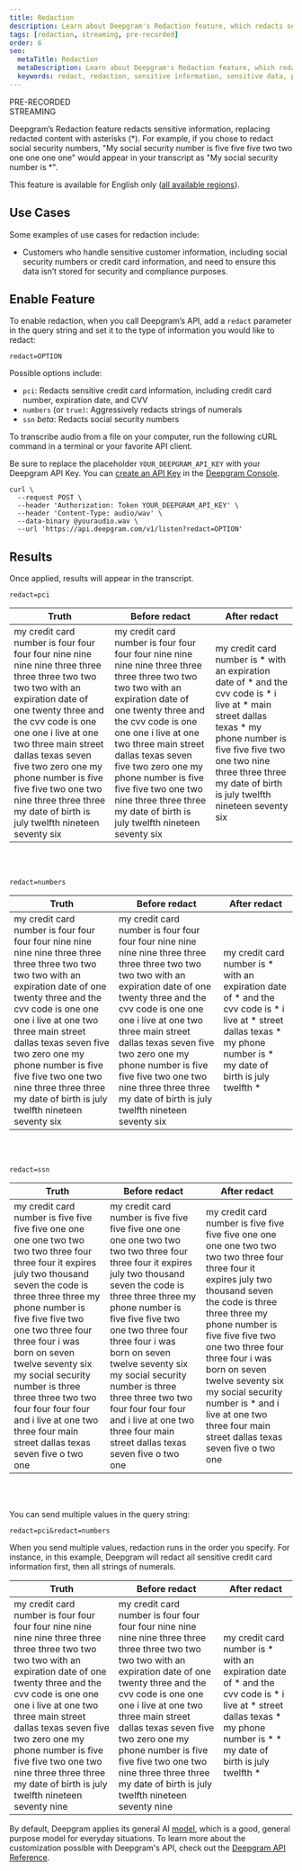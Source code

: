 ---
title: Redaction
description: Learn about Deepgram's Redaction feature, which redacts sensitive information, replacing redacted content with asterisks.
tags: [redaction, streaming, pre-recorded]
order: 6
seo:
  metaTitle: Redaction
  metaDescription: Learn about Deepgram's Redaction feature, which redacts sensitive information, replacing redacted content with asterisks.
  keywords: redact, redaction, sensitive information, sensitive data, private data, private information, data privacy, remove, hide
---

<div class="badge">PRE-RECORDED</div>
<div class="badge">STREAMING</div>

Deepgram’s Redaction feature redacts sensitive information, replacing redacted content with asterisks (\*). For example, if you chose to redact social security numbers, "My social security number is five five five two two one one one one" would appear in your transcript as "My social security number is \*".

<Alert type="warning">

This feature is available for English only ([all available regions](/documentation/features/language/#enable-feature)).

</Alert>

## Use Cases

Some examples of use cases for redaction include:

* Customers who handle sensitive customer information, including social security numbers or credit card information, and need to ensure this data isn’t stored for security and compliance purposes.

## Enable Feature

To enable redaction, when you call Deepgram’s API, add a `redact` parameter in the query string and set it to the type of information you would like to redact:

`redact=OPTION`

Possible options include:

* `pci`: Redacts sensitive credit card information, including credit card number, expiration date, and CVV
* `numbers` (or `true)`: Aggressively redacts strings of numerals
* `ssn` *beta*: Redacts social security numbers

To transcribe audio from a file on your computer, run the following cURL command in a terminal or your favorite API client.

<Alert type="info">

Be sure to replace the placeholder `YOUR_DEEPGRAM_API_KEY` with your Deepgram API Key. You can [create an API Key](/documentation/getting-started/authentication/#create-an-api-key) in the [Deepgram Console](https://console.deepgram.com).

</Alert>

<CodeGroup title="curl">

<CodeBlock label="curl" active>

```curl
curl \
  --request POST \
  --header 'Authorization: Token YOUR_DEEPGRAM_API_KEY' \
  --header 'Content-Type: audio/wav' \
  --data-binary @youraudio.wav \
  --url 'https://api.deepgram.com/v1/listen?redact=OPTION'
```

</CodeBlock>

</CodeGroup>

## Results

Once applied, results will appear in the transcript.

`redact=pci`

| Truth | Before redact | After redact |
|-------|---------------|--------------|
| my credit card number is four four four four nine nine nine nine three three three three two two two two with an expiration date of one twenty three and the cvv code is one one one i live at one two three main street dallas texas seven five two zero one my phone number is five five five two one two nine three three three my date of birth is july twelfth nineteen seventy six | my credit card number is four four four four nine nine nine nine three three three three two two two two with an expiration date of one twenty three and the cvv code is one one one i live at one two three main street dallas texas seven five two zero one my phone number is five five five two one two nine three three three my date of birth is july twelfth nineteen seventy six | my credit card number is \* with an expiration date of \* and the cvv code is \* i live at \* main street dallas texas \* my phone number is five five five two one two nine three three three my date of birth is july twelfth nineteen seventy six |

  <br /><br />

`redact=numbers`

| Truth | Before redact | After redact |
|-------|---------------|--------------|
| my credit card number is four four four four nine nine nine nine three three three three two two two two with an expiration date of one twenty three and the cvv code is one one one i live at one two three main street dallas texas seven five two zero one my phone number is five five five two one two nine three three three my date of birth is july twelfth nineteen seventy six | my credit card number is four four four four nine nine nine nine three three three three two two two two with an expiration date of one twenty three and the cvv code is one one one i live at one two three main street dallas texas seven five two zero one my phone number is five five five two one two nine three three three my date of birth is july twelfth nineteen seventy six | my credit card number is \* with an expiration date of \* and the cvv code is \* i live at \* street dallas texas \* my phone number is \* my date of birth is july twelfth \* |

  <br /><br />

`redact=ssn`

| Truth | Before redact | After redact |
|-------|---------------|--------------|
| my credit card number is five five five five one one one one two two two two three four three four it expires july two thousand seven the code is three three three my phone number is five five five two one two three four three four i was born on seven twelve seventy six my social security number is three three three two two four four four four and i live at one two three four main street dallas texas seven five o two one | my credit card number is five five five five one one one one two two two two three four three four it expires july two thousand seven the code is three three three my phone number is five five five two one two three four three four i was born on seven twelve seventy six my social security number is three three three two two four four four four and i live at one two three four main street dallas texas seven five o two one | my credit card number is five five five five one one one one two two two two three four three four it expires july two thousand seven the code is three three three my phone number is five five five two one two three four three four i was born on seven twelve seventy six my social security number is * and i live at one two three four main street dallas texas seven five o two one |

<br /><br />

You can send multiple values in the query string:

`redact=pci&redact=numbers`

<Alert type="info">
 	
When you send multiple values, redaction runs in the order you specify. For instance, in this example, Deepgram will redact all sensitive credit card information first, then all strings of numerals.

</Alert>

| Truth | Before redact | After redact |
|-------|---------------|--------------|
| my credit card number is four four four four nine nine nine nine three three three three two two two two with an expiration date of one twenty three and the cvv code is one one one i live at one two three main street dallas texas seven five two zero one my phone number is five five five two one two nine three three three my date of birth is july twelfth nineteen seventy nine | my credit card number is four four four four nine nine nine nine three three three three two two two two with an expiration date of one twenty three and the cvv code is one one one i live at one two three main street dallas texas seven five two zero one my phone number is five five five two one two nine three three three my date of birth is july twelfth nineteen seventy nine | my credit card number is \* with an expiration date of \* and the cvv code is \* i live at \* street dallas texas \* my phone number is \* \* my date of birth is july twelfth \* |

<Alert type="info">

By default, Deepgram applies its general AI [model](/api-reference/transcription/#model-pr), which is a good, general purpose model for everyday situations. To learn more about the customization possible with Deepgram's API, check out the [Deepgram API Reference](/api-reference/).

</Alert>
